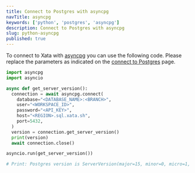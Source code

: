 ```yaml
---
title: Connect to Postgres with asyncpg
navTitle: asyncpg
keywords: ['python', 'postgres', 'asyncpg']
description: Connect to Postgres with asyncpg
slug: python-asyncpg
published: true
---
```


To connect to Xata with [asyncpg](https://magicstack.github.io/asyncpg/current/) you can use the following code.
Please replace the parameters as indicated on the [connect to Postgres](/docs/postgres) page.

```python
import asyncpg
import asyncio

async def get_server_version():
  connection = await asyncpg.connect(
    database="<DATABASE_NAME>:<BRANCH>",
    user="<WORKSPACE_ID>",
    password="<API_KEY>",
    host="<REGION>.sql.xata.sh",
    port=5432,
  )
  version = connection.get_server_version()
  print(version)
  await connection.close()

asyncio.run(get_server_version())

# Print: Postgres version is ServerVersion(major=15, minor=0, micro=1, releaselevel='final', serial=0)
```
